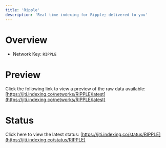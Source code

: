 ```yaml
---
title: 'Ripple'
description: 'Real time indexing for Ripple; delivered to you'
---
```


# Overview
- Network Key: `RIPPLE`

# Preview
Click the following link to view a preview of the raw data available: [https://jiti.indexing.co/networks/RIPPLE/latest](https://jiti.indexing.co/networks/RIPPLE/latest)

# Status
Click here to view the latest status: [https://jiti.indexing.co/status/RIPPLE](https://jiti.indexing.co/status/RIPPLE)
